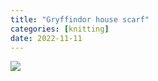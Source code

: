```yaml
---
title: "Gryffindor house scarf"
categories: [knitting]
date: 2022-11-11
---
```


![](gryffindor-house-scarf.JPG)